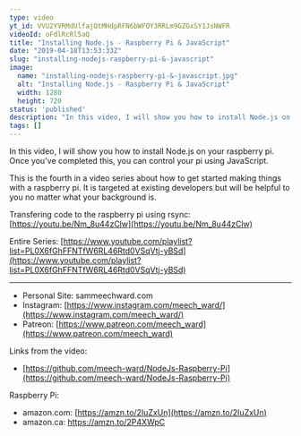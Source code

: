```yaml
---
type: video
yt_id: VVU2YVRMdUlfajQtMHdpRFN6bWFQY3RRLm9GZGxSY1JsNWFR
videoId: oFdlRcRl5aQ
title: "Installing Node.js - Raspberry Pi & JavaScript"
date: "2019-04-18T13:53:33Z"
slug: "installing-nodejs-raspberry-pi-&-javascript"
image: 
  name: "installing-nodejs-raspberry-pi-&-javascript.jpg"
  alt: "Installing Node.js - Raspberry Pi & JavaScript"
  width: 1280
  height: 720
status: 'published'
description: "In this video, I will show you how to install Node.js on your raspberry pi. Once you've completed this, you can control your pi using JavaScript."
tags: []
---
```


In this video, I will show you how to install Node.js on your raspberry pi. Once you've completed this, you can control your pi using JavaScript.

This is the fourth in a video series about how to get started making things with a raspberry pi. It is targeted at existing developers but will be helpful to you no matter what your background is.

Transfering code to the raspberry pi using rsync:  [https://youtu.be/Nm_8u44zClw](https://youtu.be/Nm_8u44zClw)

Entire Series: [https://www.youtube.com/playlist?list=PL0X6fGhFFNTfW6RL46Rtd0VSqVtj-yBSd](https://www.youtube.com/playlist?list=PL0X6fGhFFNTfW6RL46Rtd0VSqVtj-yBSd)

---

* Personal Site: sammeechward.com
* Instagram: [https://www.instagram.com/meech_ward/](https://www.instagram.com/meech_ward/)
* Patreon: [https://www.patreon.com/meech_ward](https://www.patreon.com/meech_ward)

Links from the video:
* [https://github.com/meech-ward/NodeJs-Raspberry-Pi](https://github.com/meech-ward/NodeJs-Raspberry-Pi)

Raspberry Pi:
* amazon.com: [https://amzn.to/2IuZxUn](https://amzn.to/2IuZxUn)
* amazon.ca: https://amzn.to/2P4XWpC
